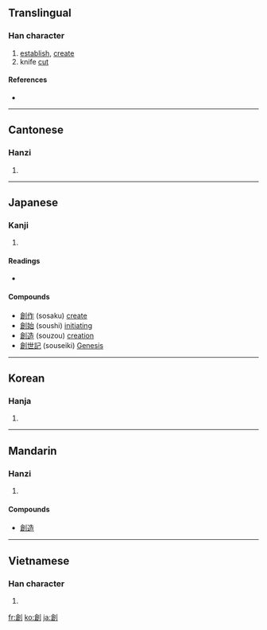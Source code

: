 {{see|创|剙}}
==Translingual==

===Han character===
{{Han char|rn=18|rad=刀|as=10|sn=12|four=8260<sub>0</sub>|canj=人口中弓 (ORLN)}}

# [[establish]], [[create]]
# knife [[cut]]

====References====
* {{Han ref|kx=0143.020|dkj=02127|dj=0323.110|hdz=10350.150|uh=5275|ud=21109|bh=B3D0|bd=46032}}

----

==Cantonese==

===Hanzi===
{{yue-hanzi|jyut=|y=chong3}}

# {{defn|Cantonese}}

----

==Japanese==

===Kanji===
{{ja-kanji|grade=6|rs=刀10}}

# {{defn|Japanese}}

====Readings====
* {{ja-readings|on=[[そう]] (sō)|kun=[[きず]] (kizu), [[はじめる]] (hajimeru)}}

====Compounds====
* [[創作]] (sosaku) [[create]]
* [[創始]] (soushi) [[initiating]]
* [[創造]] (souzou) [[creation]]
* [[創世記]] (souseiki) [[Genesis]]

----

==Korean==

===Hanja===
{{ko-hanja|hangeul=[[창]]|rv=chang|mr=ch'ang}}

# {{defn|Korean}}

----

==Mandarin==

===Hanzi===
{{cmn-hanzi|sim=创|pin=[[chuàng]] ([[chuang4]])|wg=ch'uang<sup>4</sup>}}

# {{defn|Mandarin}}

====Compounds====
* [[創造]]

----

==Vietnamese==

===Han character===
{{vi-hantu|[[sáng]]}}

# {{defn|Vietnamese}}

[[fr:創]]
[[ko:創]]
[[ja:創]]